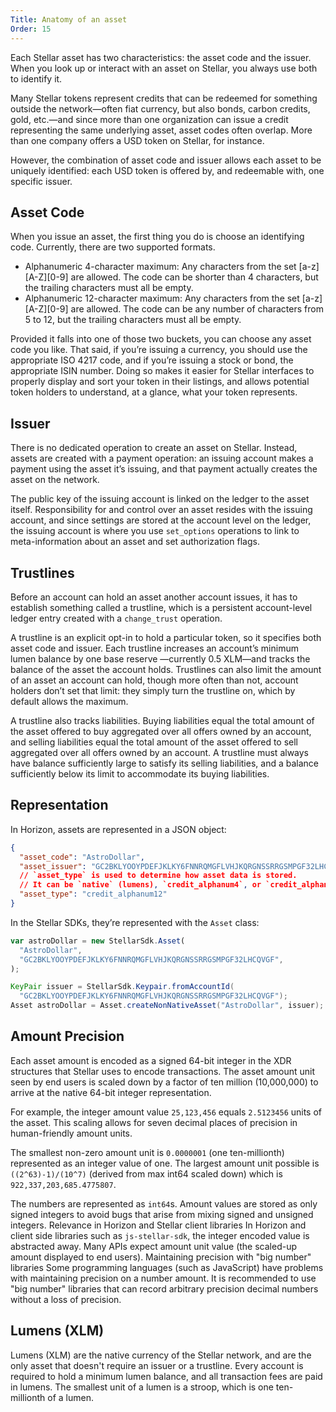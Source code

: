 ```yaml
---
Title: Anatomy of an asset
Order: 15
---
```


Each Stellar asset has two characteristics: the asset code and the issuer. When you look up or interact with an asset on Stellar, you always use both to identify it.

Many Stellar tokens represent credits that can be redeemed for something outside the network—often fiat currency, but also bonds, carbon credits, gold, etc.—and since more than one organization can issue a credit representing the same underlying asset, asset codes often overlap. More than one company offers a USD token on Stellar, for instance.

However, the combination of asset code and issuer allows each asset to be uniquely identified: each USD token is offered by, and redeemable with, one specific issuer.

## Asset Code

When you issue an asset, the first thing you do is choose an identifying code. Currently, there are two supported formats.

- Alphanumeric 4-character maximum: Any characters from the set [a-z]\[A-Z\][0-9] are allowed. The code can be shorter than 4 characters, but the trailing characters must all be empty.
- Alphanumeric 12-character maximum: Any characters from the set [a-z]\[A-Z\][0-9] are allowed. The code can be any number of characters from 5 to 12, but the trailing characters must all be empty.

Provided it falls into one of those two buckets, you can choose any asset code you like. That said, if you’re issuing a currency, you should use the appropriate ISO 4217 code, and if you’re issuing a stock or bond, the appropriate ISIN number. Doing so makes it easier for Stellar interfaces to properly display and sort your token in their listings, and allows potential token holders to understand, at a glance, what your token represents.

## Issuer

There is no dedicated operation to create an asset on Stellar. Instead, assets are created with a payment operation: an issuing account makes a payment using the asset it’s issuing, and that payment actually creates the asset on the network.

The public key of the issuing account is linked on the ledger to the asset itself. Responsibility for and control over an asset resides with the issuing account, and since settings are stored at the account level on the ledger, the issuing account is where you use `set_options` operations to link to meta-information about an asset and set authorization flags.

## Trustlines

Before an account can hold an asset another account issues, it has to establish something called a trustline, which is a persistent account-level ledger entry created with a `change_trust` operation.

A trustline is an explicit opt-in to hold a particular token, so it specifies both asset code and issuer. Each trustline increases an account’s minimum lumen balance by one base reserve —currently 0.5 XLM—and tracks the balance of the asset the account holds. Trustlines can also limit the amount of an asset an account can hold, though more often than not, account holders don’t set that limit: they simply turn the trustline on, which by default allows the maximum.

A trustline also tracks liabilities. Buying liabilities equal the total amount of the asset offered to buy aggregated over all offers owned by an account, and selling liabilities equal the total amount of the asset offered to sell aggregated over all offers owned by an account. A trustline must always have balance sufficiently large to satisfy its selling liabilities, and a balance sufficiently below its limit to accommodate its buying liabilities.

## Representation

In Horizon, assets are represented in a JSON object:

<CodeExample title="Asset in Horizon">

```json
{
  "asset_code": "AstroDollar",
  "asset_issuer": "GC2BKLYOOYPDEFJKLKY6FNNRQMGFLVHJKQRGNSSRRGSMPGF32LHCQVGF",
  // `asset_type` is used to determine how asset data is stored.
  // It can be `native` (lumens), `credit_alphanum4`, or `credit_alphanum12`.
  "asset_type": "credit_alphanum12"
}
```

</CodeExample>

In the Stellar SDKs, they’re represented with the `Asset` class:

<CodeExample title="Asset in SDKs">

```js
var astroDollar = new StellarSdk.Asset(
  "AstroDollar",
  "GC2BKLYOOYPDEFJKLKY6FNNRQMGFLVHJKQRGNSSRRGSMPGF32LHCQVGF",
);
```

```java
KeyPair issuer = StellarSdk.Keypair.fromAccountId(
  "GC2BKLYOOYPDEFJKLKY6FNNRQMGFLVHJKQRGNSSRRGSMPGF32LHCQVGF");
Asset astroDollar = Asset.createNonNativeAsset("AstroDollar", issuer);
```

</CodeExample>

## Amount Precision

Each asset amount is encoded as a signed 64-bit integer in the XDR structures that Stellar uses to encode transactions. The asset amount unit seen by end users is scaled down by a factor of ten million (10,000,000) to arrive at the native 64-bit integer representation.

For example, the integer amount value `25,123,456` equals `2.5123456` units of the asset. This scaling allows for seven decimal places of precision in human-friendly amount units.

The smallest non-zero amount unit is `0.0000001` (one ten-millionth) represented as an integer value of one. The largest amount unit possible is `((2^63)-1)/(10^7)` (derived from max int64 scaled down) which is `922,337,203,685.4775807`.

The numbers are represented as `int64`s. Amount values are stored as only signed integers to avoid bugs that arise from mixing signed and unsigned integers. Relevance in Horizon and Stellar client libraries In Horizon and client side libraries such as `js-stellar-sdk`, the integer encoded value is abstracted away. Many APIs expect amount unit value (the scaled-up amount displayed to end users). Maintaining precision with "big number" libraries Some programming languages (such as JavaScript) have problems with maintaining precision on a number amount. It is recommended to use "big number" libraries that can record arbitrary precision decimal numbers without a loss of precision.

## Lumens (XLM)

Lumens (XLM) are the native currency of the Stellar network, and are the only asset that doesn't require an issuer or a trustline. Every account is required to hold a minimum lumen balance, and all transaction fees are paid in lumens. The smallest unit of a lumen is a stroop, which is one ten-millionth of a lumen.
